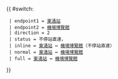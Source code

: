 {{ #switch: {{{format|}}}
  | endpoint1 = [[東涌站 (東涌綫)|東涌站]]
  | endpoint2 = [[亞洲國際博覽館巴士總站|機場博覽館]]
  | direction = 2
  | status = 不停站直達，{{HK Bus Status|S}}
  | inline = [[東涌站 (東涌綫)|東涌站]] ↔ [[亞洲國際博覽館巴士總站|機場博覽館]]（不停站直達）
  | normal = [[東涌站 (東涌綫)|東涌站]] ↔ [[亞洲國際博覽館巴士總站|機場博覽館]]
  | full = [[東涌站 (東涌綫)|東涌站]] ↔ [[亞洲國際博覽館巴士總站|機場博覽館]]
}}